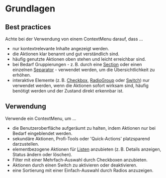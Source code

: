 # Grundlagen

## Best practices

Achte bei der Verwendung von einem ContextMenu darauf, dass ...

- nur kontextrelevante Inhalte angezeigt werden.
- die Aktionen klar benannt und gut verständlich sind.
- häufig genutzte Aktionen oben stehen und leicht erreichbar sind.
- bei Bedarf Gruppierungen - z. B. durch eine
  [Section](/03-components/structure/section) oder einen einzelnen
  [Separator](/03-components/structure/separator) - verwendet werden, um die
  Übersichtlichkeit zu erhöhen.
- interaktive Elemente (z. B. [Checkbox](/03-components/form-controls/checkbox),
  [RadioGroup](/03-components/form-controls/radio-group) oder
  [Switch](/03-components/form-controls/switch)) nur verwendet werden, wenn die
  Aktionen sofort wirksam sind, häufig benötigt werden und der Zustand direkt
  erkennbar ist.

## Verwendung

Verwende ein ContextMenu, um ...

- die Benutzeroberfläche aufgeräumt zu halten, indem Aktionen nur bei Bedarf
  eingeblendet werden.
- sekundäre Aktionen, Profi-Tools oder 'Quick-Actions' platzsparend
  darzustellen.
- elementbezogene Aktionen für [Listen](/03-components/structure/list)
  anzubieten (z. B. Details anzeigen, Status ändern oder löschen).
- Filter mit einer Mehrfach-Auswahl durch Checkboxen anzubieten.
- Aktionen durch einen Switch zu aktivieren oder deaktivieren.
- eine Sortierung mit einer Einfach-Auswahl durch Radios anzuzeigen.
